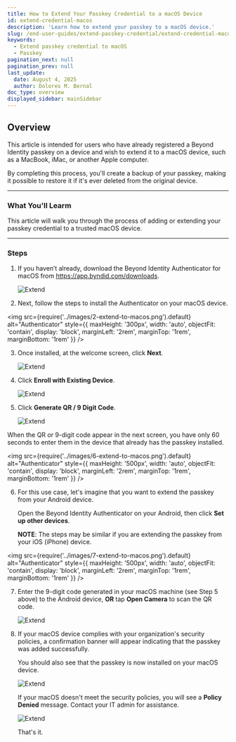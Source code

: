 ```yaml
---
title: How to Extend Your Passkey Credential to a macOS Device
id: extend-credential-macos
description: 'Learn how to extend your passkey to a macOS device.'
slug: /end-user-guides/extend-passkey-credential/extend-credential-macos
keywords:
  - Extend passkey credential to macOS
  - Passkey
pagination_next: null
pagination_prev: null
last_update:
  date: August 4, 2025
  author: Dolores M. Bernal
doc_type: overview
displayed_sidebar: mainSidebar
---
```


## Overview

This article is intended for users who have already registered a Beyond Identity passkey on a device and wish to extend it to a macOS device, such as a MacBook, iMac, or another Apple computer.

By completing this process, you'll create a backup of your passkey, making it possible to restore it if it's ever deleted from the original device.

---

### What You'll Learm
This article will walk you through the process of adding or extending your passkey credential to a trusted macOS device. 


---

### Steps

1. If you haven’t already, download the Beyond Identity Authenticator for macOS from https://app.byndid.com/downloads.

    ![Extend](../images/1-extend-to-macos.png)


2. Next, follow the steps to install the Authenticator on your macOS device. 

<img
  src={require('../images/2-extend-to-macos.png').default}
   alt="Authenticator"
      style={{
        maxHeight: '300px',
        width: 'auto',
        objectFit: 'contain',
        display: 'block',
        marginLeft: '2rem',
        marginTop: '1rem',
        marginBottom: '1rem'
      }}
/>


3. Once installed, at the welcome screen, click **Next**. 

    ![Extend](../images/3-extend-to-macos.png)


4. Click **Enroll with Existing Device**. 

     ![Extend](../images/4-extend-to-macos.png)


5. Click **Generate QR / 9 Digit Code**. 

    ![Extend](../images/5-extend-to-macos.png)

When the QR or 9-digit code appear in the next screen, you have only 60 seconds to enter them in the device that already has the passkey installed. 

<img
  src={require('../images/6-extend-to-macos.png').default}
   alt="Authenticator"
      style={{
        maxHeight: '500px',
        width: 'auto',
        objectFit: 'contain',
        display: 'block',
        marginLeft: '2rem',
        marginTop: '1rem',
        marginBottom: '1rem'
      }}
/>



6. For this use case, let's imagine that you want to extend the passkey from your Android device.

    Open the Beyond Identity Authenticator on your Android, then click **Set up other devices**. 

    **NOTE**: The steps may be similar if you are extending the passkey from your iOS (iPhone) device.

<img
  src={require('../images/7-extend-to-macos.png').default}
   alt="Authenticator"
      style={{
        maxHeight: '500px',
        width: 'auto',
        objectFit: 'contain',
        display: 'block',
        marginLeft: '2rem',
        marginTop: '1rem',
        marginBottom: '1rem'
      }}
/>


7. Enter the 9-digit code generated in your macOS machine (see Step 5 above) to the Android device, **OR** tap **Open Camera** to scan the QR code. 

     ![Extend](../images/8-extend-to-macos.png)


8. If your macOS device complies with your organization's security policies, a confirmation banner will appear indicating that the passkey was added successfully.

    You should also see that the passkey is now installed on your macOS device.

     ![Extend](../images/9-extend-to-macos.png)

    If your macOS doesn't meet the security policies, you will see a **Policy Denied** message. Contact your IT admin for assistance. 

     ![Extend](../images/10-extend-to-macos.png)

    That's it. 
